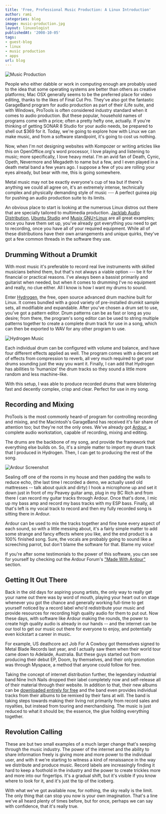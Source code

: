 ```yaml
---
title: 'Free, Professional Music Production: A Linux Introduction'
author: rami
categories: blog
image: music-production.jpg
layout: linuxologist
publishedAt: '2008-10-05'
tags:
- guest-blog
- linux
- music production
- apps
url: blog
---
```


![Music Production](/assets/images/content/blog/music-production.jpg)

People who either dabble or work in computing enough are probably used to the idea that some operating systems are better than others as creative platforms; Mac OSX generally seems to be the preferred place for video editing, thanks to the likes of Final Cut Pro. They've also got the fantastic GarageBand program for audio production as part of their iLife suite, and with Windows, ProTools is often considered industry standard when it comes to audio production. But these popular, household names of programs come with a price; often a pretty hefty one, actually. If you're thinking of getting SONAR 8 Studio for your audio needs, be prepared to shell out $369 for it. Today, we're going to explore how with Linux we can make music, and from a software standpoint, it's going to cost us nothing.

Now, when I'm not designing websites with Kompozer or writing articles like this on OpenOffice.org's word processor, I love playing and listening to music; more specifically, I love heavy metal. I'm an avid fan of Death, Cynic, Opeth, Nevermore and Megadeth to name but a few, and I even played in a death metal band a few years ago. I suppose a few of you are rolling your eyes already, but bear with me, this is going somewhere.

Metal music may not be exactly everyone's cup of tea but if there's anything we could all agree on, it's an extremely intense, technically complex and physically demanding style of music --- A perfect guinea pig for pushing an audio production suite to its limits.

An obvious place to start is looking at the numerous Linux distros out there that are specially tailored to multimedia production. [Jacklab Audio Distribution](http://www.jacklab.org), [Ubuntu Studio](http://ubuntu-studio.org) and [Musix GNU+Linux](http://musix.org.ar) are all great examples; once you have them set up, you've already got everything you need to get to recording, once you have all of your required equipment. While all of these distributions have their own arrangements and unique quirks, they've got a few common threads in the software they use.

## Drumming Without a Drumkit

With most music it's preferable to record real live instruments with skilled musicians behind them, but that's not always a viable option --- be it for financial or practical reasons. I've always been a bassist primarily and guitarist when needed, but when it comes to drumming I've no equipment and really, no clue either. All I know is how I want my drums to sound.

Enter [Hydrogen](http://www.hydrogen-music.org), the free, open source advanced drum machine built for Linux. It comes bundled with a good variety of pre-installed drumkit sample sets, all modifiable and expandable. After you've chosen a drum set to use, you've got a pattern editor. Drum patterns can be as fast or long as you desire; from there, the program's song editor can be used to string multiple patterns together to create a complete drum track for use in a song, which can then be exported to WAV for any other program to use.

![Hydrogen Music](/assets/images/content/blog/hydrogen.png)

Each individual drum can be configured with volume and balance, and have four different effects applied as well. The program comes with a decent set of effects from compression to reverb, all very much required to get your drums sounding just the way you want it. Finally, I can add that Hydrogen has abilities to 'humanize' the drum tracks so they sound a little more random and less machine-like.

With this setup, I was able to produce recorded drums that were blistering fast and decently complex, crisp and clear. Perfect for use in my song.

## Recording and Mixing

ProTools is the most commonly heard-of program for controlling recording and mixing, and the Macintosh's GarageBand has received it's fair share of attention too; but they're not the only ones. We've already got [Ardour](http://www.ardour.org), a complete audio workstation, capable of recording, mixing and editing.

The drums are the backbone of my song, and provide the framework that everything else builds on. So, it's a simple matter to import my drum track that I produced in Hydrogen. Then, I can get to producing the rest of the song.

![Ardour Screenshot](/assets/images/content/blog/ardour-25-small.png)

Sealing off one of the rooms in my house and then padding the walls to reduce echo, (the last time I recorded a demo, we actually used old mattresses -- talk about quick and dirty) I hook a microphone up and set it down just in front of my Peavey guitar amp, plug in my BC Rich and from there I can record my guitar tracks through Ardour. Once that's done, I mic up my bass amp and record my bass tracks with my ESP bass. Finally, all that's left is my vocal track to record and then my fully recorded song is sitting there in Ardour.

Ardour can be used to mix the tracks together and fine tune every aspect of each sound, so with a little messing about, it's a fairly simple matter to add some strange and fancy effects where you like, and the end product is a 100% finished song. Sure, the vocals are probably going to sound like a screeching parrot, but don't blame the software for that. Blame my voice!

If you're after some testimonials to the power of this software, you can see for yourself by checking out the Ardour Forum's ["Made With Ardour"](http://www.ardour.org/forum/9) section.

## Getting It Out There

Back in the old days for aspiring young artists, the only way to really get your name out there was by word of mouth, playing your heart out on stage whenever you got the chance and generally working full-time to get yourself noticed by a record label who'd redistribute your music and provide resources for recording high quality audio for them to put out. Now these days, with software like Ardour making the rounds, the power to create high quality audio is already in our hands -- and the internet can be our tool to get our music out there for everyone to enjoy, and potentially even kickstart a career in music.

For example, US deathcore act Job For A Cowboy got themselves signed to Metal Blade Records last year, and I actually saw them when their world tour came down to Adelaide, Australia. But these guys started out from producing their debut EP, Doom, by themselves, and their only promotion was through Myspace, a method that anyone could follow for free.

Taking the concept of internet distribution further, the legendary industrial band Nine Inch Nails dropped their label completely now and self-release all of their material through their website. In addition to that, their new albums can be [downloaded entirely for free](http://dl.nin.com/theslip/signup) and the band even provides individual tracks from their albums to be remixed by their fans at will. The band is taking steps towards making their living not primarily from record sales and royalties, but instead from touring and merchandising. The music is just reduced to what it should be; the essence, the glue holding everything together.

## Revolution Calling

These are but two small examples of a much larger change that's seeping through the music industry. The power of the internet and the ability to share information freely is giving more and more power to the individual user, and with it we're starting to witness a kind of renaissance in the way we distribute and produce music. Record labels are increasingly finding it hard to keep a foothold in the industry and the power to create trickles more and more into our fingertips. It's a gradual shift, but it's visible if you know where to look for it, and it's just the tip of the iceberg.

With what we've got available now, for nothing, the sky really is the limit. The only thing that can stop you now is your own imagination. That's a line we've all heard plenty of times before, but for once, perhaps we can say with confidence, that it's really true.
